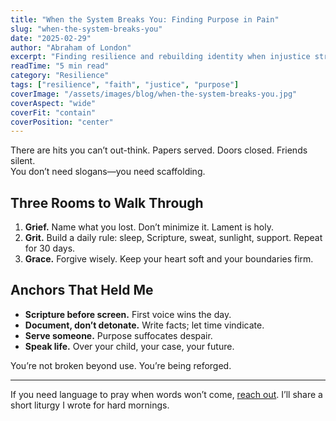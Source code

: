 ```yaml
---
title: "When the System Breaks You: Finding Purpose in Pain"
slug: "when-the-system-breaks-you"
date: "2025-02-29"
author: "Abraham of London"
excerpt: "Finding resilience and rebuilding identity when injustice strikes fathers."
readTime: "5 min read"
category: "Resilience"
tags: ["resilience", "faith", "justice", "purpose"]
coverImage: "/assets/images/blog/when-the-system-breaks-you.jpg"
coverAspect: "wide"
coverFit: "contain"
coverPosition: "center"
---
```


There are hits you can’t out-think. Papers served. Doors closed. Friends silent.  
You don’t need slogans—you need scaffolding.

## Three Rooms to Walk Through

1. **Grief.** Name what you lost. Don’t minimize it. Lament is holy.  
2. **Grit.** Build a daily rule: sleep, Scripture, sweat, sunlight, support. Repeat for 30 days.  
3. **Grace.** Forgive wisely. Keep your heart soft and your boundaries firm.

## Anchors That Held Me

- **Scripture before screen.** First voice wins the day.  
- **Document, don’t detonate.** Write facts; let time vindicate.  
- **Serve someone.** Purpose suffocates despair.  
- **Speak life.** Over your child, your case, your future.

You’re not broken beyond use. You’re being reforged.

---

If you need language to pray when words won’t come, [reach out](/contact). I’ll share a short liturgy I wrote for hard mornings.
